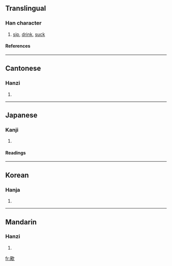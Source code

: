 ==Translingual==
===Han character===
{{Han char|rn=76|rad=欠|as=15|sn=19|four=7768<sub>2</sub>|canj=水田弓人 (EWNO)}}
# [[sip]], [[drink]], [[suck]]
====References====
{{Han ref|kx=0573.020|dkj=16228|dj=0961.010|hdz=32153.110|uh=6B60|ud=27488|bh=F259|bd=62041}}

----
==Cantonese==
===Hanzi===
{{yue-hanzi|jyut=|y=jyut3}}
# {{defn|Cantonese}}

----
==Japanese==
===Kanji===
{{ja-kanji|grade=|rs=欠15}}
# {{defn|Japanese}} 
====Readings====
{{ja-readings|on=[[せつ]] (setsu), [[せち]] (sechi)|kun=[[のむ]] (nomu)}}

----
==Korean==
===Hanja===
{{ko-hanja|hangeul=철|eumhun=|rv=cheol|mr=ch'ŏl|y=chel}}
# {{defn|Korean}}

----
==Mandarin==
===Hanzi===
{{cmn-hanzi|pin=[[chuò]] (chuo4)|wg=ch'o<sup>4</sup>}}
# {{defn|Mandarin}}

[[fr:歠]]